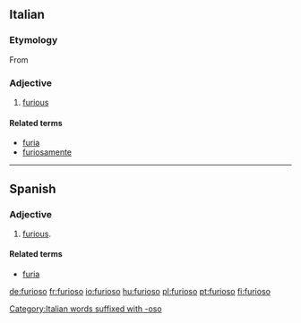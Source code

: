 ==Italian==
===Etymology===
From {{etyl|la|it}} {{term|furiosus|lang=la}}

===Adjective===
{{it-adj|furios}}

# [[furious]]

====Related terms====
*[[furia]]
*[[furiosamente]]

[[Category:Italian words suffixed with -oso]]

----

==Spanish==

===Adjective===
{{es-adj|f=furiosa}}

# [[furious]].

====Related terms====
*[[furia]]

[[de:furioso]]
[[fr:furioso]]
[[io:furioso]]
[[hu:furioso]]
[[pl:furioso]]
[[pt:furioso]]
[[fi:furioso]]